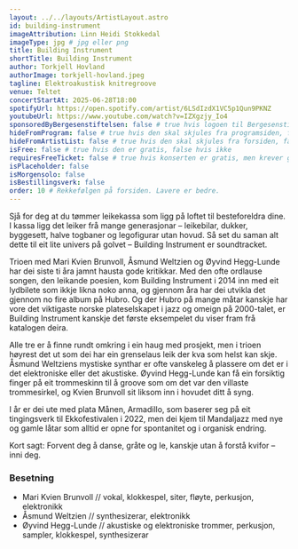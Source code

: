 ```yaml
---
layout: ../../layouts/ArtistLayout.astro
id: building-instrument
imageAttribution: Linn Heidi Stokkedal
imageType: jpg # jpg eller png
title: Building Instrument
shortTitle: Building Instrument
author: Torkjell Hovland
authorImage: torkjell-hovland.jpeg
tagline: Elektroakustisk knitregroove
venue: Teltet
concertStartAt: 2025-06-28T18:00
spotifyUrl: https://open.spotify.com/artist/6LSdIzdX1VC5p1Qun9PKNZ
youtubeUrl: https://www.youtube.com/watch?v=IZXgzjy_Io4
sponsoredByBergesenstiftelsen: false # true hvis logoen til Bergesenstiftelsen skal vises, false hvis ikke
hideFromProgram: false # true hvis den skal skjules fra programsiden, false hvis den skal vises
hideFromArtistList: false # true hvis den skal skjules fra forsiden, false hvis den skal vises
isFree: false # true hvis den er gratis, false hvis ikke
requiresFreeTicket: false # true hvis konserten er gratis, men krever gratisbillett
isPlaceholder: false
isMorgensolo: false
isBestillingsverk: false
order: 10 # Rekkefølgen på forsiden. Lavere er bedre.
---
```


Sjå for deg at du tømmer leikekassa som ligg på loftet til besteforeldra dine. I kassa ligg det leiker frå mange generasjonar – leikebilar, dukker, byggesett, halve togbaner og legofigurar utan hovud. Så set du saman alt dette til eit lite univers på golvet – Building Instrument er soundtracket.

Trioen med Mari Kvien Brunvoll, Åsmund Weltzien og Øyvind Hegg-Lunde har dei siste ti åra jamnt hausta gode kritikkar. Med den ofte ordlause songen, den leikande poesien, kom Building Instrument i 2014 inn med eit lydbilete som ikkje likna noko anna, og gjennom åra har dei utvikla det gjennom no fire album på Hubro. Og der Hubro på mange måtar kanskje har vore det viktigaste norske plateselskapet i jazz og omeign på 2000-talet, er Building Instrument kanskje det første eksempelet du viser fram frå katalogen deira.

Alle tre er å finne rundt omkring i ein haug med prosjekt, men i trioen høyrest det ut som dei har ein grenselaus leik der kva som helst kan skje. Åsmund Weltziens mystiske synthar er ofte vanskeleg å plassere om det er i det elektroniske eller det akustiske. Øyvind Hegg-Lunde kan få ein forsiktig finger på eit trommeskinn til å groove som om det var den villaste trommesirkel, og Kvien Brunvoll sit liksom inn i hovudet ditt å syng.

I år er dei ute med plata Månen, Armadillo, som baserer seg på eit tingingsverk til Ekkofestivalen i 2022, men dei kjem til Mandaljazz med nye og gamle låtar som alltid er opne for spontanitet og i organisk endring.

Kort sagt: Forvent deg å danse, gråte og le, kanskje utan å forstå kvifor – inni deg.

### Besetning

- Mari Kvien Brunvoll // vokal, klokkespel, siter, fløyte, perkusjon, elektronikk
- Åsmund Weltzien // synthesizerar, elektronikk
- Øyvind Hegg-Lunde // akustiske og elektroniske trommer, perkusjon, sampler, klokkespel, synthesizerar
